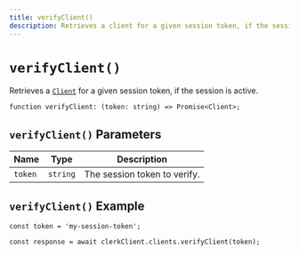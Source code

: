 ```yaml
---
title: verifyClient()
description: Retrieves a client for a given session token, if the session is active.
---
```


# `verifyClient()`

Retrieves a [`Client`](/docs/references/javascript/client) for a given session token, if the session is active.

```tsx
function verifyClient: (token: string) => Promise<Client>;
```

## `verifyClient()` Parameters

| Name | Type | Description |
| --- | --- | --- |
| `token` | `string` | The session token to verify. |

## `verifyClient()` Example

```tsx
const token = 'my-session-token';

const response = await clerkClient.clients.verifyClient(token);
```